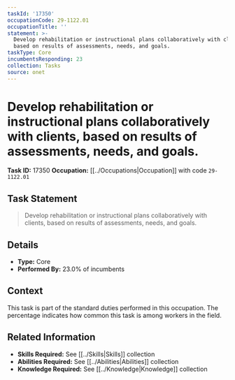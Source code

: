 ```yaml
---
taskId: '17350'
occupationCode: 29-1122.01
occupationTitle: ''
statement: >-
  Develop rehabilitation or instructional plans collaboratively with clients,
  based on results of assessments, needs, and goals.
taskType: Core
incumbentsResponding: 23
collection: Tasks
source: onet
---
```

# Develop rehabilitation or instructional plans collaboratively with clients, based on results of assessments, needs, and goals.

**Task ID:** 17350
**Occupation:** [[../Occupations|Occupation]] with code `29-1122.01`

## Task Statement

> Develop rehabilitation or instructional plans collaboratively with clients, based on results of assessments, needs, and goals.

## Details

- **Type:** Core
- **Performed By:** 23.0% of incumbents

## Context

This task is part of the standard duties performed in this occupation. The percentage indicates how common this task is among workers in the field.

## Related Information

- **Skills Required:** See [[../Skills|Skills]] collection
- **Abilities Required:** See [[../Abilities|Abilities]] collection
- **Knowledge Required:** See [[../Knowledge|Knowledge]] collection
